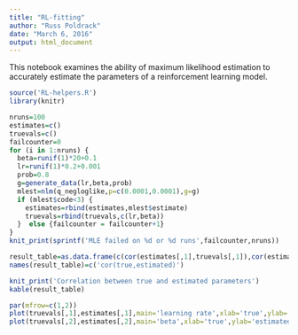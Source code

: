 ```yaml
---
title: "RL-fitting"
author: "Russ Poldrack"
date: "March 6, 2016"
output: html_document
---
```


This notebook examines the ability of maximum likelihood estimation to accurately estimate the parameters of a reinforcement learning model.

```r
source('RL-helpers.R')
library(knitr)
```



```r

nruns=100
estimates=c()
truevals=c()
failcounter=0
for (i in 1:nruns) {
  beta=runif(1)*20+0.1
  lr=runif(1)*0.2+0.001
  prob=0.8
  g=generate_data(lr,beta,prob)
  mlest=nlm(q_negloglike,p=c(0.0001,0.0001),g=g)
  if (mlest$code<3) {
    estimates=rbind(estimates,mlest$estimate)
    truevals=rbind(truevals,c(lr,beta))
  }  else {failcounter = failcounter+1}
}
knit_print(sprintf('MLE failed on %d or %d runs',failcounter,nruns))

result_table=as.data.frame(c(cor(estimates[,1],truevals[,1]),cor(estimates[,2],truevals[,2])),row.names=c('learning_rate','beta'))
names(result_table)=c('cor(true,estimated)')

knit_print('Correlation between true and estimated parameters')
kable(result_table)

par(mfrow=c(1,2))
plot(truevals[,1],estimates[,1],main='learning rate',xlab='true',ylab='estimated')
plot(truevals[,2],estimates[,2],main='beta',xlab='true',ylab='estimated')

```

